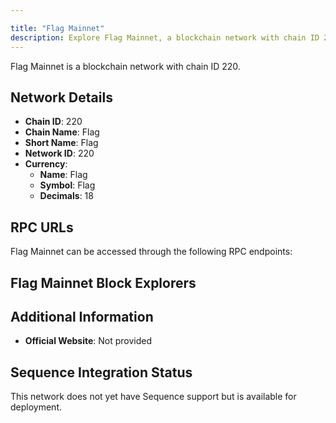 ```yaml
---

title: "Flag Mainnet"
description: Explore Flag Mainnet, a blockchain network with chain ID 220. Learn about its native currency, Flag, and how to interact with the network.
---
```




Flag Mainnet is a blockchain network with chain ID 220.

## Network Details

- **Chain ID**: 220
- **Chain Name**: Flag
- **Short Name**: Flag
- **Network ID**: 220
- **Currency**: 
  - **Name**: Flag
  - **Symbol**: Flag
  - **Decimals**: 18

## RPC URLs

Flag Mainnet can be accessed through the following RPC endpoints:



## Flag Mainnet Block Explorers



## Additional Information

- **Official Website**: Not provided

## Sequence Integration Status

This network does not yet have Sequence support but is available for deployment.
